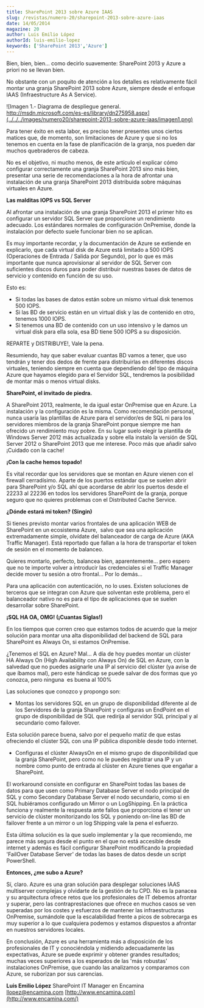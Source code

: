 ```yaml
---
title: SharePoint 2013 sobre Azure IAAS
slug: /revistas/numero-20/sharepoint-2013-sobre-azure-iaas
date: 14/05/2014
magazine: 20
author: Luis Emilio López
authorId: luis-emilio-lopez
keywords: ['SharePoint 2013','Azure']
---
```






​Bien, bien, bien… como decirlo suavemente: SharePoint 2013 y Azure a priori no se llevan bien.

No obstante con un poquito de atención a los detalles es relativamente fácil montar una granja SharePoint 2013 sobre Azure, siempre desde el enfoque IAAS (Infraestructure As A Service).

![Imagen 1.- Diagrama de despliegue general. http://msdn.microsoft.com/es-es/library/dn275958.aspx](../../../images/numero20/sharepoint-2013-sobre-azure-iaas/imagen1.png)

Para tener éxito en esta labor, es preciso tener presentes unos ciertos matices que, de momento, son limitaciones de Azure y que si no los tenemos en cuenta en la fase de planificación de la granja, nos pueden dar muchos quebraderos de cabeza.

No es el objetivo, ni mucho menos, de este artículo el explicar cómo configurar correctamente una granja SharePoint 2013 sino más bien, presentar una serie de recomendaciones a la hora de afrontar una instalación de una granja SharePoint 2013 distribuida sobre máquinas virtuales en Azure.

**Las malditas IOPS vs SQL Server**

Al afrontar una instalación de una granja SharePoint 2013 el primer hito es configurar un servidor SQL Server que proporcione un rendimiento adecuado. Los estándares normales de configuración OnPremise, donde la instalación por defecto suele funcionar bien no se aplican.

Es muy importante recordar, y la documentación de Azure se extiende en explicarlo, que cada virtual disk de Azure está limitado a 500 IOPS (Operaciones de Entrada / Salida por Segundo), por lo que es más importante que nunca aprovisionar al servidor de SQL Server con suficientes discos duros para poder distribuir nuestras bases de datos de servicio y contenido en función de su uso.

Esto es:

- Si todas las bases de datos están sobre un mismo virtual disk tenemos 500 IOPS.
- Si las BD de servicio están en un virtual disk y las de contenido en otro, tenemos 1000 IOPS.
- Si tenemos una BD de contenido con un uso intensivo y le damos un virtual disk para ella sola, esa BD tiene 500 IOPS a su disposición.


REPARTE y DISTRIBUYE!, Vale la pena.

Resumiendo, hay que saber evaluar cuantas BD vamos a tener, que uso tendrán y tener dos dedos de frente para distribuirlas en diferentes discos virtuales, teniendo siempre en cuenta que dependiendo del tipo de máquina Azure que hayamos elegido para el Servidor SQL, tendremos la posibilidad de montar más o menos virtual disks.

**SharePoint, el invitado de piedra.**

A SharePoint 2013, realmente, le da igual estar OnPremise que en Azure. La instalación y la configuración es la misma. Como recomendación personal, nunca usaría las plantillas de Azure para el servidor/es de SQL ni para los servidores miembros de la granja SharePoint porque siempre me han ofrecido un rendimiento muy pobre. En su lugar suelo elegir la plantilla de Windows Server 2012 más actualizada y sobre ella instalo la versión de SQL Server 2012 o SharePoint 2013 que me interese. Poco más que añadir salvo ¡Cuidado con la cache!

**¡Con la cache hemos topado!**

Es vital recordar que los servidores que se montan en Azure vienen con el firewall cerradísimo. Aparte de los puertos estándar que se suelen abrir para SharePoint y/o SQL ahí que acordarse de abrir los puertos desde el 22233 al 22236 en todos los servidores SharePoint de la granja, porque seguro que no quieres problemas con el Distributed Cache Service.

**¿Dónde estará mi token? (Singin)**

Si tienes previsto montar varios frontales de una aplicación WEB de SharePoint en un ecosistema Azure,  salvo que sea una aplicación extremadamente simple, olvídate del balanceador de carga de Azure (AKA Traffic Manager). Está reportado que fallan a la hora de transportar el token de sesión en el momento de balanceo.

Quieres montarlo, perfecto, balancea bien, aparentemente… pero espero que no te importe volver a introducir las credenciales si el Traffic Manager decide mover tu sesión a otro frontal… Por lo demás…

Para una aplicación con autenticación, no lo uses. Existen soluciones de terceros que se integran con Azure que solventan este problema, pero el balanceador nativo no es para el tipo de aplicaciones que se suelen desarrollar sobre SharePoint.

**¡SQL HA OA, OMG! (¡Cuantas Siglas!)**

En los tiempos que corren creo que estamos todos de acuerdo que la mejor solución para montar una alta disponibilidad del backend de SQL para SharePoint es Always On, si estamos OnPremise.

¿Tenemos el SQL en Azure? Mal… A día de hoy puedes montar un clúster HA Always On (High Availability con Always On) de SQL en Azure, con la salvedad que no puedes asignarle una IP al servicio del clúster (ya avise de que íbamos mal), pero este hándicap se puede salvar de dos formas que yo conozca, pero ninguna  es buena al 100%

Las soluciones que conozco y propongo son:

- Montas los servidores SQL en un grupo de disponibilidad diferente al de los Servidores de la granja SharePoint y configuras un EndPoint en el grupo de disponibilidad de SQL que redirija al servidor SQL principal y al secundario como failover.


Esta solución parece buena, salvo por el pequeño matiz de que estas ofreciendo el clúster SQL con una IP pública disponible desde todo internet.

- Configuras el clúster AlwaysOn en el mismo grupo de disponibilidad que la granja SharePoint, pero como no le puedes registrar una IP y un nombre como punto de entrada al clúster en Azure tienes que engañar a SharePoint.


El workaround consiste en configurar en SharePoint todas las bases de datos para que usen como Primary Database Server el nodo principal de SQL y como Secondary Database Server el nodo secundario, como si en SQL hubiéramos configurado un Mirror o un LogShipping. En la práctica funciona y realmente la respuesta ante fallos que proporciona el tener un servicio de clúster monitorizando los SQL y poniendo on-line las BD de failover frente a un mirror o un log Shipping vale la pena el esfuerzo.

Esta última solución es la que suelo implementar y la que recomiendo, me parece más segura desde el punto en el que no está accesible desde internet y además es fácil configurar SharePoint modificando la propiedad 'FailOver Database Server' de todas las bases de datos desde un script PowerShell.

**Entonces, ¿me subo a Azure?**

Sí, claro. Azure es una gran solución para desplegar soluciones IAAS multiserver complejas y olvidarte de la gestión de tu CPD. No es la panacea y su arquitectura ofrece retos que los profesionales de IT debemos afrontar y superar, pero las contraprestaciones que ofrece en muchos casos se ven superadas por los costes y esfuerzos de mantener las infraestructuras OnPremise, sumándole que la escalabilidad frente a picos de sobrecarga es muy superior a lo que cualquiera podemos y estamos dispuestos a afrontar en nuestros servidores locales.

En conclusión, Azure es una herramienta más a disposición de los profesionales de IT y conociéndola y midiendo adecuadamente las expectativas, Azure se puede exprimir y obtener grandes resultados; muchas veces superiores a los esperados de las 'más robustas' instalaciones OnPremise, que cuando las analizamos y comparamos con Azure, se ruborizan por sus carencias.



**Luis Emilio López**
 SharePoint IT Manager en Encamina
 [llopez@encamina.com](mailto:llopez@encamina.com) 
[http://www.encamina.com](http://www.encamina.com/)

